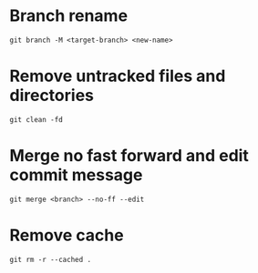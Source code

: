 # Branch rename

`git branch -M <target-branch> <new-name>`

# Remove untracked files and directories

`git clean -fd`

# Merge no fast forward and edit commit message

`git merge <branch> --no-ff --edit`

# Remove cache

`git rm -r --cached .`
